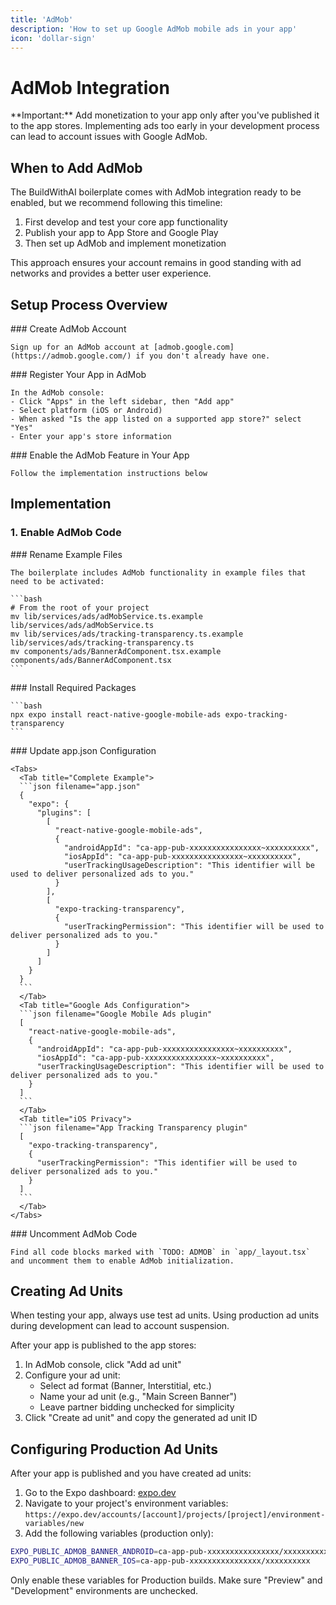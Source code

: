 ```yaml
---
title: 'AdMob'
description: 'How to set up Google AdMob mobile ads in your app'
icon: 'dollar-sign'
---
```


# AdMob Integration

<Warning>
  **Important:** Add monetization to your app only after you've published it to the app stores. Implementing ads too early in your development process can lead to account issues with Google AdMob.
</Warning>

## When to Add AdMob

The BuildWithAI boilerplate comes with AdMob integration ready to be enabled, but we recommend following this timeline:

1. First develop and test your core app functionality
2. Publish your app to App Store and Google Play
3. Then set up AdMob and implement monetization

This approach ensures your account remains in good standing with ad networks and provides a better user experience.

## Setup Process Overview

<Steps>
  <Step>
    ### Create AdMob Account
    
    Sign up for an AdMob account at [admob.google.com](https://admob.google.com/) if you don't already have one.
  </Step>
  
  <Step>
    ### Register Your App in AdMob
    
    In the AdMob console:
    - Click "Apps" in the left sidebar, then "Add app"
    - Select platform (iOS or Android)
    - When asked "Is the app listed on a supported app store?" select "Yes"
    - Enter your app's store information
  </Step>
  
  <Step>
    ### Enable the AdMob Feature in Your App
    
    Follow the implementation instructions below
  </Step>
</Steps>

## Implementation

### 1. Enable AdMob Code

<Steps>
  <Step>
    ### Rename Example Files
    
    The boilerplate includes AdMob functionality in example files that need to be activated:
    
    ```bash
    # From the root of your project
    mv lib/services/ads/adMobService.ts.example lib/services/ads/adMobService.ts
    mv lib/services/ads/tracking-transparency.ts.example lib/services/ads/tracking-transparency.ts
    mv components/ads/BannerAdComponent.tsx.example components/ads/BannerAdComponent.tsx
    ```
  </Step>
  
  <Step>
    ### Install Required Packages
    
    ```bash
    npx expo install react-native-google-mobile-ads expo-tracking-transparency
    ```
  </Step>
  
  <Step>
    ### Update app.json Configuration
    
    <Tabs>
      <Tab title="Complete Example">
      ```json filename="app.json"
      {
        "expo": {
          "plugins": [
            [
              "react-native-google-mobile-ads",
              {
                "androidAppId": "ca-app-pub-xxxxxxxxxxxxxxxx~xxxxxxxxxx",
                "iosAppId": "ca-app-pub-xxxxxxxxxxxxxxxx~xxxxxxxxxx",
                "userTrackingUsageDescription": "This identifier will be used to deliver personalized ads to you."
              }
            ],
            [
              "expo-tracking-transparency",
              {
                "userTrackingPermission": "This identifier will be used to deliver personalized ads to you."
              }
            ]
          ]
        }
      }
      ```
      </Tab>
      <Tab title="Google Ads Configuration">
      ```json filename="Google Mobile Ads plugin"
      [
        "react-native-google-mobile-ads",
        {
          "androidAppId": "ca-app-pub-xxxxxxxxxxxxxxxx~xxxxxxxxxx",
          "iosAppId": "ca-app-pub-xxxxxxxxxxxxxxxx~xxxxxxxxxx",
          "userTrackingUsageDescription": "This identifier will be used to deliver personalized ads to you."
        }
      ]
      ```
      </Tab>
      <Tab title="iOS Privacy">
      ```json filename="App Tracking Transparency plugin"
      [
        "expo-tracking-transparency",
        {
          "userTrackingPermission": "This identifier will be used to deliver personalized ads to you."
        }
      ]
      ```
      </Tab>
    </Tabs>
  </Step>
  
  <Step>
    ### Uncomment AdMob Code
    
    Find all code blocks marked with `TODO: ADMOB` in `app/_layout.tsx` and uncomment them to enable AdMob initialization.
  </Step>
</Steps>

## Creating Ad Units

<Warning>
  When testing your app, always use test ad units. Using production ad units during development can lead to account suspension.
</Warning>

After your app is published to the app stores:

1. In AdMob console, click "Add ad unit"
2. Configure your ad unit:
   - Select ad format (Banner, Interstitial, etc.)
   - Name your ad unit (e.g., "Main Screen Banner")
   - Leave partner bidding unchecked for simplicity
3. Click "Create ad unit" and copy the generated ad unit ID

## Configuring Production Ad Units

After your app is published and you have created ad units:

1. Go to the Expo dashboard: [expo.dev](https://expo.dev/)
2. Navigate to your project's environment variables: 
   `https://expo.dev/accounts/[account]/projects/[project]/environment-variables/new`
3. Add the following variables (production only):

```bash filename="Production Environment Variables"
EXPO_PUBLIC_ADMOB_BANNER_ANDROID=ca-app-pub-xxxxxxxxxxxxxxxx/xxxxxxxxxx
EXPO_PUBLIC_ADMOB_BANNER_IOS=ca-app-pub-xxxxxxxxxxxxxxxx/xxxxxxxxxx
```

<Warning>
  Only enable these variables for Production builds. Make sure "Preview" and "Development" environments are unchecked.
</Warning>
